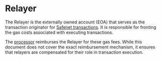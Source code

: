# Relayer

The Relayer is the externally owned account (EOA) that serves as the transaction originator for [Safenet transactions](../safenet-transaction.mdx). 
It is responsible for fronting the gas costs associated with executing transactions. 

The [processor](../core-components/processor.mdx) reimburses the Relayer for these gas fees. 
While this document does not cover the exact reimbursement mechanism, it ensures that relayers are compensated for their role in transaction execution.